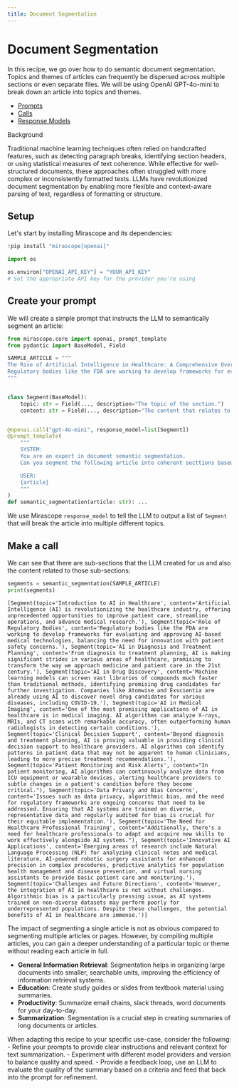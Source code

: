 ```yaml
---
title: Document Segmentation
---
```


# Document Segmentation

In this recipe, we go over how to do semantic document segmentation. Topics and themes of articles can frequently be dispersed across multiple sections or even separate files. We will be using OpenAI GPT-4o-mini to break down an article into topics and themes.

<Info title="Mirascope Concepts Used">
<ul>
<li><a href="../../../learn/prompts/">Prompts</a></li>
<li><a href="../../../learn/calls/">Calls</a></li>
<li><a href="../../../learn/response_models/">Response Models</a></li>
</ul>
</Info>

<div class="admonition note">
<p class="admonition-title">Background</p>
<p>
Traditional machine learning techniques often relied on handcrafted features, such as detecting paragraph breaks, identifying section headers, or using statistical measures of text coherence. While effective for well-structured documents, these approaches often struggled with more complex or inconsistently formatted texts. LLMs have revolutionized document segmentation by enabling more flexible and context-aware parsing of text, regardless of formatting or structure.
</p>
</div>

## Setup

Let's start by installing Mirascope and its dependencies:


```python
!pip install "mirascope[openai]"
```


```python
import os

os.environ["OPENAI_API_KEY"] = "YOUR_API_KEY"
# Set the appropriate API key for the provider you're using
```

## Create your prompt

We will create a simple prompt that instructs the LLM to semantically segment an article:


```python
from mirascope.core import openai, prompt_template
from pydantic import BaseModel, Field

SAMPLE_ARTICLE = """
The Rise of Artificial Intelligence in Healthcare: A Comprehensive Overview
Regulatory bodies like the FDA are working to develop frameworks for evaluating and approving AI-based medical technologies, balancing the need for innovation with patient safety concerns. From diagnosis to treatment planning, AI is making significant strides in various areas of healthcare, promising to transform the way we approach medicine and patient care in the 21st century. Machine learning models can screen vast libraries of compounds much faster than traditional methods, identifying promising drug candidates for further investigation. These advancements are particularly crucial in regions with a shortage of trained radiologists, as AI can serve as a powerful assistive tool to healthcare providers. As AI continues to evolve, it promises to augment human capabilities in healthcare, allowing for more precise, efficient, and personalized medical care. AI algorithms can identify patterns in patient data that may not be apparent to human clinicians, leading to more precise treatment recommendations. Beyond diagnosis and treatment planning, AI is proving valuable in providing clinical decision support to healthcare providers. Artificial Intelligence (AI) is revolutionizing the healthcare industry, offering unprecedented opportunities to improve patient care, streamline operations, and advance medical research. In patient monitoring, AI algorithms can continuously analyze data from ICU equipment or wearable devices, alerting healthcare providers to subtle changes in a patient's condition before they become critical. For instance, AI-powered systems have shown impressive results in detecting early signs of breast cancer in mammograms, identifying lung nodules in chest X-rays, and spotting signs of diabetic retinopathy in eye scans. At its core, AI in healthcare relies on machine learning algorithms and neural networks that can process vast amounts of medical data. Issues such as data privacy, algorithmic bias, and the need for regulatory frameworks are ongoing concerns that need to be addressed. Companies like Atomwise and Exscientia are already using AI to discover novel drug candidates for various diseases, including COVID-19. This tailored approach has the potential to significantly improve treatment efficacy and reduce adverse effects. One of the most promising applications of AI in healthcare is in medical imaging. Ensuring that AI systems are trained on diverse, representative data and regularly audited for bias is crucial for their equitable implementation. Traditional drug development is a time-consuming and expensive process, often taking over a decade and costing billions of dollars to bring a new drug to market. By analyzing vast amounts of patient data, including genetic information, lifestyle factors, and treatment outcomes, AI systems can help predict which treatments are likely to be most effective for individual patients. These systems are trained on diverse datasets, including electronic health records, medical imaging, genetic information, and even data from wearable devices. AI can also predict potential side effects and drug interactions, helping to prioritize safer compounds earlier in the development process. Additionally, there's a need for healthcare professionals to adapt and acquire new skills to work effectively alongside AI systems. Machine learning algorithms can now analyze X-rays, MRIs, and CT scans with remarkable accuracy, often outperforming human radiologists in detecting certain conditions. While AI will not replace human healthcare providers, it will undoubtedly become an indispensable tool in the medical toolkit, helping to address global healthcare challenges and improve patient outcomes on a massive scale. The sensitive nature of health data requires robust security measures and clear guidelines on data usage and sharing. Emerging areas of research include Natural Language Processing (NLP) for analyzing clinical notes and medical literature, AI-powered robotic surgery assistants for enhanced precision in complex procedures, predictive analytics for population health management and disease prevention, and virtual nursing assistants to provide basic patient care and monitoring. This proactive approach to patient care has the potential to prevent complications and improve outcomes, particularly for chronic disease management. However, the integration of AI in healthcare is not without challenges. As these AI systems learn from more data, they become increasingly accurate and capable of handling complex medical tasks. Algorithmic bias is a particularly pressing issue, as AI systems trained on non-diverse datasets may perform poorly for underrepresented populations. Despite these challenges, the potential benefits of AI in healthcare are immense. For example, in oncology, AI systems are being used to analyze tumor genetics and patient characteristics to recommend personalized cancer treatments. AI-powered systems can analyze molecular structures, predict drug-target interactions, and simulate clinical trials, potentially reducing the time and cost of bringing new drugs to market. This includes understanding the capabilities and limitations of AI tools and interpreting their outputs in the context of patient care. Similarly, in psychiatry, AI is helping to predict patient responses to different antidepressants, potentially reducing the trial-and-error approach often used in mental health treatment. As technology continues to advance, we can expect to see even more innovative applications of AI that will shape the future of medicine and improve patient outcomes worldwide.
"""


class Segment(BaseModel):
    topic: str = Field(..., description="The topic of the section.")
    content: str = Field(..., description="The content that relates to the topic.")


@openai.call("gpt-4o-mini", response_model=list[Segment])
@prompt_template(
    """
    SYSTEM:
    You are an expert in document semantic segmentation.
    Can you segment the following article into coherent secttions based on topic?

    USER:
    {article}
    """
)
def semantic_segmentation(article: str): ...
```


We use Mirascope `response_model` to tell the LLM to output a list of `Segment` that will break the article into multiple different topics.

## Make a call

We can see that there are sub-sections that the LLM created for us and also the content related to those sub-sections:



```python
segments = semantic_segmentation(SAMPLE_ARTICLE)
print(segments)
```

    [Segment(topic='Introduction to AI in Healthcare', content='Artificial Intelligence (AI) is revolutionizing the healthcare industry, offering unprecedented opportunities to improve patient care, streamline operations, and advance medical research.'), Segment(topic='Role of Regulatory Bodies', content='Regulatory bodies like the FDA are working to develop frameworks for evaluating and approving AI-based medical technologies, balancing the need for innovation with patient safety concerns.'), Segment(topic='AI in Diagnosis and Treatment Planning', content='From diagnosis to treatment planning, AI is making significant strides in various areas of healthcare, promising to transform the way we approach medicine and patient care in the 21st century.'), Segment(topic='AI in Drug Discovery', content='Machine learning models can screen vast libraries of compounds much faster than traditional methods, identifying promising drug candidates for further investigation. Companies like Atomwise and Exscientia are already using AI to discover novel drug candidates for various diseases, including COVID-19.'), Segment(topic='AI in Medical Imaging', content='One of the most promising applications of AI in healthcare is in medical imaging. AI algorithms can analyze X-rays, MRIs, and CT scans with remarkable accuracy, often outperforming human radiologists in detecting certain conditions.'), Segment(topic='Clinical Decision Support', content='Beyond diagnosis and treatment planning, AI is proving valuable in providing clinical decision support to healthcare providers. AI algorithms can identify patterns in patient data that may not be apparent to human clinicians, leading to more precise treatment recommendations.'), Segment(topic='Patient Monitoring and Risk Alerts', content="In patient monitoring, AI algorithms can continuously analyze data from ICU equipment or wearable devices, alerting healthcare providers to subtle changes in a patient's condition before they become critical."), Segment(topic='Data Privacy and Bias Concerns', content='Issues such as data privacy, algorithmic bias, and the need for regulatory frameworks are ongoing concerns that need to be addressed. Ensuring that AI systems are trained on diverse, representative data and regularly audited for bias is crucial for their equitable implementation.'), Segment(topic='The Need for Healthcare Professional Training', content="Additionally, there's a need for healthcare professionals to adapt and acquire new skills to work effectively alongside AI systems."), Segment(topic='Innovative AI Applications', content='Emerging areas of research include Natural Language Processing (NLP) for analyzing clinical notes and medical literature, AI-powered robotic surgery assistants for enhanced precision in complex procedures, predictive analytics for population health management and disease prevention, and virtual nursing assistants to provide basic patient care and monitoring.'), Segment(topic='Challenges and Future Directions', content='However, the integration of AI in healthcare is not without challenges. Algorithmic bias is a particularly pressing issue, as AI systems trained on non-diverse datasets may perform poorly for underrepresented populations. Despite these challenges, the potential benefits of AI in healthcare are immense.')]



The impact of segmenting a single article is not as obvious compared to segmenting multiple articles or pages. However, by compiling multiple articles, you can gain a deeper understanding of a particular topic or theme without reading each article in full.

<Info title="Additional Real-World Applications">
<ul>
<li><b>General Information Retrieval</b>: Segmentation helps in organizing large documents into smaller, searchable units, improving the efficiency of information retrieval systems.</li>
<li><b>Education</b>: Create study guides or slides from textbook material using summaries.</li>
<li><b>Productivity</b>: Summarize email chains, slack threads, word documents for your day-to-day.</li>
<li><b>Summarization</b>: Segmentation is a crucial step in creating summaries of long documents or articles.</li>
</ul>
</Info>


When adapting this recipe to your specific use-case, consider the following:
    - Refine your prompts to provide clear instructions and relevant context for text summarization.
    - Experiment with different model providers and version to balance quality and speed.
    - Provide a feedback loop, use an LLM to evaluate the quality of the summary based on a criteria and feed that back into the prompt for refinement.
